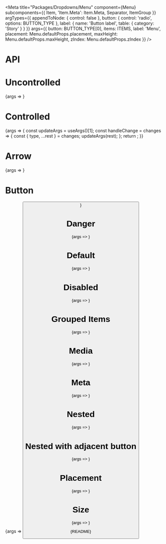 

<Meta
  title="Packages/Dropdowns/Menu"
  component={Menu}
  subcomponents={{ Item, 'Item.Meta': Item.Meta, Separator, ItemGroup }}
  argTypes={{
    appendToNode: { control: false },
    button: {
      control: 'radio',
      options: BUTTON_TYPE
    },
    label: { name: 'Button label', table: { category: 'Story' } }
  }}
  args={{
    button: BUTTON_TYPE[0],
    items: ITEMS,
    label: 'Menu',
    placement: Menu.defaultProps.placement,
    maxHeight: Menu.defaultProps.maxHeight,
    zIndex: Menu.defaultProps.zIndex
  }}
/>

# API

<ArgsTable />

# Uncontrolled

<Canvas>
  <Story
    name="Uncontrolled"
    argTypes={{
      isExpanded: { control: false },
      focusedValue: { control: false },
      selectedItems: { control: false }
    }}
  >
    {args => <MenuStory {...args} />}
  </Story>
</Canvas>

# Controlled

<Canvas>
  <Story
    name="Controlled"
    argTypes={{
      defaultExpanded: { control: false },
      defaultFocusedValue: { control: false },
      focusedValue: { control: { type: 'text' } }
    }}
    args={{
      isExpanded: false,
      focusedValue: null,
      selectedItems: [{ value: 'aster', type: 'checkbox' }]
    }}
  >
    {args => {
      const updateArgs = useArgs()[1];
      const handleChange = changes => {
        const { type, ...rest } = changes;
        updateArgs(rest);
      };
      return <MenuStory {...args} onChange={handleChange} />;
    }}
  </Story>
</Canvas>

# Arrow

<Canvas>
  <Story
    name="Arrow"
    argTypes={{
      isExpanded: { control: false },
      focusedValue: { control: false },
      selectedItems: { control: false }
    }}
  >
    {args => <Arrow {...args} />}
  </Story>
</Canvas>

# Button

<Canvas>
  <Story
    name="Button"
    argTypes={{
      isExpanded: { control: false },
      focusedValue: { control: false },
      selectedItems: { control: false }
    }}
  >
    {args => <Button {...args} />}
  </Story>
</Canvas>

# Danger

<Canvas>
  <Story
    name="Danger"
    argTypes={{
      isExpanded: { control: false },
      focusedValue: { control: false },
      selectedItems: { control: false }
    }}
  >
    {args => <Danger {...args} />}
  </Story>
</Canvas>

# Default

<Canvas>
  <Story
    name="Default"
    argTypes={{
      isExpanded: { control: false },
      focusedValue: { control: false },
      selectedItems: { control: false }
    }}
  >
    {args => <Default {...args} />}
  </Story>
</Canvas>

# Disabled

<Canvas>
  <Story
    name="Disabled"
    argTypes={{
      isExpanded: { control: false },
      focusedValue: { control: false },
      selectedItems: { control: false }
    }}
  >
    {args => <Disabled {...args} />}
  </Story>
</Canvas>

# Grouped Items

<Canvas>
  <Story
    name="Grouped Items"
    argTypes={{
      isExpanded: { control: false },
      focusedValue: { control: false },
      selectedItems: { control: false }
    }}
  >
    {args => <GroupedItems {...args} />}
  </Story>
</Canvas>

# Media

<Canvas>
  <Story
    name="Media"
    argTypes={{
      isExpanded: { control: false },
      focusedValue: { control: false },
      selectedItems: { control: false }
    }}
  >
    {args => <Media {...args} />}
  </Story>
</Canvas>

# Meta

<Canvas>
  <Story
    name="Meta"
    argTypes={{
      isExpanded: { control: false },
      focusedValue: { control: false },
      selectedItems: { control: false }
    }}
  >
    {args => <MetaStory {...args} />}
  </Story>
</Canvas>

# Nested

<Canvas>
  <Story
    name="Nested"
    argTypes={{
      isExpanded: { control: false },
      focusedValue: { control: false },
      selectedItems: { control: false }
    }}
  >
    {args => <Nested {...args} />}
  </Story>
</Canvas>

# Nested with adjacent button

<Canvas>
  <Story
    name="Nested with adjacent button"
    argTypes={{
      isExpanded: { control: false },
      focusedValue: { control: false },
      selectedItems: { control: false }
    }}
  >
    {args => <NestedWithButton {...args} />}
  </Story>
</Canvas>

# Placement

<Canvas>
  <Story
    name="Placement"
    argTypes={{
      isExpanded: { control: false },
      focusedValue: { control: false },
      selectedItems: { control: false }
    }}
  >
    {args => <Placement {...args} />}
  </Story>
</Canvas>

# Size

<Canvas>
  <Story
    name="Size"
    argTypes={{
      isExpanded: { control: false },
      focusedValue: { control: false },
      selectedItems: { control: false }
    }}
  >
    {args => <Size {...args} />}
  </Story>
</Canvas>

<Markdown>{README}</Markdown>
